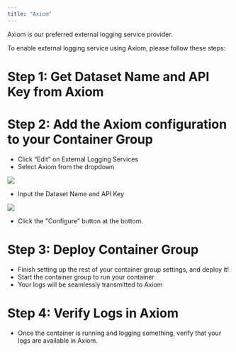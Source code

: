 ```yaml
---
title: "Axiom"
---
```


Axiom is our preferred external logging service provider.

To enable external logging service using Axiom, please follow these steps:

# Step 1: Get Dataset Name and API Key from Axiom

# Step 2: Add the Axiom configuration to your Container Group

- Click “Edit” on External Logging Services
- Select Axiom from the dropdown
<img src="container-engine/images/2e8322c-image.png"/>

- Input the Dataset Name and API Key

<img src="container-engine/images/3fdb16a-image.png"/>

- Click the "Configure" button at the bottom.

# Step 3: Deploy Container Group

- Finish setting up the rest of your container group settings, and deploy it!
- Start the container group to run your container
- Your logs will be seamlessly transmitted to Axiom

# Step 4: Verify Logs in Axiom

- Once the container is running and logging something, verify that your logs are available in Axiom.
